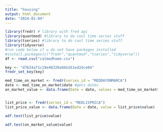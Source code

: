 ---
title: "housing"
output: html_document
date: "2024-01-09"
---

```{r setup, include=FALSE}
library(fredr) # library with fred api
library(quantmod) #library to do cool time series stuff
library(tseries) #library to do cool time series stuff
library(tidyverse)
#run code below if u do not have packages installed
#install.packages(c("fredr","quantmod","tseries","tidyverse"))
df <- read.csv("calmedhome.csv")

key <- "d7624a71c19e48320a6bb261ed2dce04"
fredr_set_key(key)
```

```{r}


med_time_on_market <- fredr(series_id = "MEDDAYONMARCA") 
date <- med_time_on_market$date #gets dates
on_market_value <- data.frame(Date = date, values = med_time_on_market$value)


list_price <- fredr(series_id = "MEDLISPRICA")
list_price_value <- data.frame(Date = date, value = list_price$value)

```

```{r}
adf.test(list_price$value)

adf.test(on_market_value$value)

```